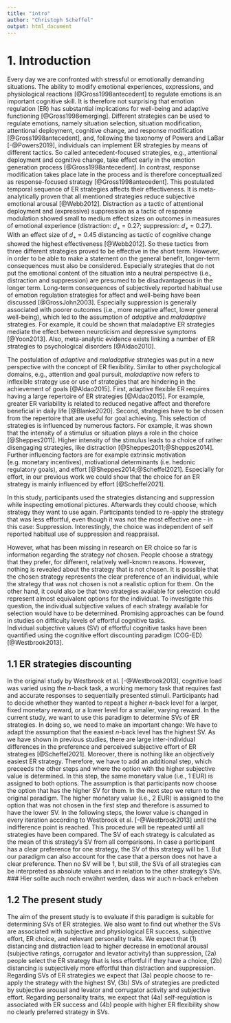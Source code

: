```yaml
---
title: "intro"
author: "Christoph Scheffel"
output: html_document
---
```


# 1. Introduction

Every day we are confronted with stressful or emotionally demanding situations. 
The ability to modify emotional experiences, expressions, and physiological reactions [@Gross1998antecedent] to regulate emotions is an important cognitive skill. 
It is therefore not surprising that emotion regulation (ER) has substantial implications for well-being and adaptive functioning [@Gross1998emerging].
Different strategies can be used to regulate emotions, namely situation selection, situation modification, attentional deployment, cognitive change, and response modification [@Gross1998antecedent], and, following the taxonomy of Powers and LaBar [-@Powers2019], individuals can implement ER strategies by means of different tactics.
So called antecedent-focused strategies, e.g., attentional deployment and cognitive change, take effect early in the emotion generation process [@Gross1998antecedent].
In contrast, response modification takes place late in the process and is therefore conceptualized as response-focused strategy [@Gross1998antecedent].
This postulated temporal sequence of ER strategies affects their effectiveness.
It is meta-analytically proven that all mentioned strategies reduce subjective emotional arousal [@Webb2012]. 
Distraction as a tactic of attentional deployment and (expressive) suppression as a tactic of response modulation showed small to medium effect sizes on outcomes in measures of emotional experience (distraction: _d~+~_ = 0.27; suppression: _d~+~_ = 0.27).
With an effect size of _d~+~_ = 0.45 distancing as tactic of cognitive change showed the highest effectiveness [@Webb2012].
So these tactics from three different strategies proved to be effective in the short term. 
However, in order to be able to make a statement on the general benefit, longer-term consequences must also be considered. 
Especially strategies that do not put the emotional content of the situation into a neutral perspective (i.e., distraction and suppression) are presumed to be disadvantageous in the longer term.
Long-term consequences of subjectively reported habitual use of emotion regulation strategies for affect and well-being have been discussed [@GrossJohn2003]. 
Especially suppression is generally associated with poorer outcomes (i.e., more negative affect, lower general well-being), which led to the assumption of *adaptive* and *maladaptive* strategies.
For example, it could be shown that maladaptive ER strategies mediate the effect between neuroticism and depressive symptoms [@Yoon2013].
Also, meta-analytic evidence exists linking a number of ER strategies to psychological disorders [@Aldao2010].


The postulation of *adaptive* and *maladaptive* strategies was put in a new perspective with the concept of ER flexibility.
Similar to other psychological domains, e.g., attention and goal pursuit, *maladaptive* now refers to inflexible strategy use or use of strategies that are hindering in the achievement of goals [@Aldao2015].
First, adaptive flexible ER requires having a large repertoire of ER strategies [@Aldao2015]. 
For example, greater ER variability is related to reduced negative affect and therefore beneficial in daily life [@Blanke2020].
Second, strategies have to be chosen from the repertoire that are useful for goal achieving.
This selection of strategies is influenced by numerous factors.
For example, it was shown that the intensity of a stimulus or situation plays a role in the choice [@Sheppes2011]. 
Higher intensity of the stimulus leads to a choice of rather disengaging strategies, like distraction [@Sheppes2011;@Sheppes2014].
Further influencing factors are for example extrinsic motivation (e.g. monetary incentives), motivational determinants (i.e. hedonic regulatory goals), and effort [@Sheppes2014;@Scheffel2021].
Especially for effort, in our previous work we could show that the choice for an ER strategy is mainly influenced by effort [@Scheffel2021].

In this study, participants used the strategies distancing and suppression while inspecting emotional pictures.
Afterwards they could choose, which strategy they want to use again.
Participants tended to re-apply the strategy that was less effortful, even though it was not the most effective one - in this case: Suppression.
Interestingly, the choice was independent of self reported habitual use of suppression and reappraisal.


However, what has been missing in research on ER choice so far is information regarding the strategy *not* chosen.
People choose a strategy that they prefer, for different, relatively well-known reasons. 
However, nothing is revealed about the strategy that is not chosen.
It is possible that the chosen strategy represents the clear preference of an individual, while the strategy that was not chosen is not a realistic option for them. 
On the other hand, it could also be that two strategies available for selection could represent almost equivalent options for the individual.
To investigate this question, the individual subjective values of each strategy available for selection would have to be determined.
Promising approaches can be found in studies on difficulty levels of effortful cognitive tasks.  
Individual subjective values (SV) of effortful cognitive tasks have been quantified using the cognitive effort discounting paradigm (COG-ED) [@Westbrook2013]. 

## 1.1 ER strategies discounting

In the original study by Westbrook et al. [-@Westbrook2013], cognitive load was varied using the *n*-back task, a working memory task that requires fast and accurate responses to sequentially presented stimuli. 
Participants had to decide whether they wanted to repeat a higher *n*-back level for a larger, fixed monetary reward, or a lower level for a smaller, varying reward. 
In the current study, we want to use this paradigm to determine SVs of ER strategies.
In doing so, we need to make an important change: We have to adapt the assumption that the easiest *n*-back level has the highest SV.
As we have shown in previous studies, there are large inter-individual differences in the preference and perceived subjective effort of ER strategies [@Scheffel2021].
Moreover, there is nothing like an objectively easiest ER strategy.
Therefore, we have to add an additional step, which preceeds the other steps and where the option with the higher subjective value is determined. 
In this step, the same monetary value (i.e., 1 EUR) is assigned to both options.
The assumption is that participants now choose the option that has the higher SV for them.
In the next step we return to the original paradigm.
The higher monetary value (i.e., 2 EUR) is assigned to the option that was not chosen in the first step and therefore is assumed to have the lower SV.
In the following steps, the lower value is changed in every iteration according to Westbrook et al. [-@Westbrook2013] until the indifference point is reached.
This procedure will be repeated until all strategies have been compared.
The SV of each strategy is calculated as the mean of this strategy's SV from all comparisons.
In case a participant has a clear preference for one strategy, the SV of this strategy will be 1.
But our paradigm can also account for the case that a person does not have a clear preference.
Then no SV will be 1, but still, the SVs of all strategies can be interpreted as absolute values and in relation to the other strategy's SVs.
### Hier sollte auch noch erwähnt werden, dass wir auch n-back erheben

## 1.2 The present study

The aim of the present study is to evaluate if this paradigm is suitable for determining SVs of ER strategies. 
We also want to find out whether the SVs are associated with subjective and physiological ER success, subjective effort, ER choice, and relevant personality traits.
We expect that (1) distancing and distraction lead to higher decrease in emotional arousal (subjective ratings, corrugator and levator activity) than suppression, (2a) people select the ER strategy that is less effortful if they have a choice, (2b) distancing is subjectively more effortful than distraction and suppression.
Regarding SVs of ER strategies we expect that (3a) people choose to re-apply the strategy with the highest SV, (3b) SVs of strategies are predicted by subjective arousal and levator and corrugator activity and subjective effort.
Regarding personality traits, we expect that (4a) self-regulation is associated with ER success and (4b) people with higher ER flexibility show no clearly preferred strategy in SVs. 
<!-- to specific ? to unspecific? -->